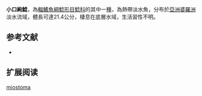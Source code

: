{{Speciesbox
| name = 小口絢鯰
| image = 
| image_width = 250px
| status = NE
| status_system = IUCN3.1
| genus = Ompok
| species = miostoma
| authority = [[Vaillant|Vaillant]], 1902
| synonyms = *''Wallago miostoma'',Vaillant, 1902
*''Wallagonia miostoma'',Vaillant, 1902
}}

'''小口絢鯰'''，為[[輻鰭魚綱|輻鰭魚綱]][[鯰形目|鯰形目]][[鯰科|鯰科]]的其中一[[種|種]]，為熱帶淡水魚，分布於[[亞洲|亞洲]][[婆羅洲|婆羅洲]]淡水流域，體長可達21.4公分，棲息在底層水域，生活習性不明。

==参考文献==
*{{FishBase_species|genus=Ompok|species=miostoma|year=2015|month=7}}

== 扩展阅读 ==
{{refbegin}}
{{wikispecies-inline|Ompok miostoma|小口絢鯰}}
{{refend}}
{{Taxonbar|from=Q6413030}}

[[Category:絢鯰屬|miostoma]]